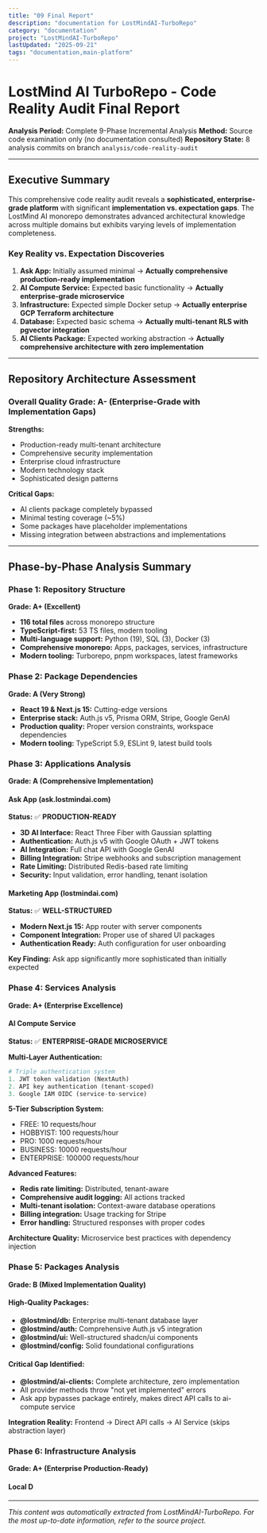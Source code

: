 ```yaml
---
title: "09 Final Report"
description: "documentation for LostMindAI-TurboRepo"
category: "documentation"
project: "LostMindAI-TurboRepo"
lastUpdated: "2025-09-21"
tags: "documentation,main-platform"
---
```


# LostMind AI TurboRepo - Code Reality Audit Final Report

**Analysis Period:** Complete 9-Phase Incremental Analysis
**Method:** Source code examination only (no documentation consulted)
**Repository State:** 8 analysis commits on branch `analysis/code-reality-audit`

---

## Executive Summary

This comprehensive code reality audit reveals a **sophisticated, enterprise-grade platform** with significant **implementation vs. expectation gaps**. The LostMind AI monorepo demonstrates advanced architectural knowledge across multiple domains but exhibits varying levels of implementation completeness.

### Key Reality vs. Expectation Discoveries

1. **Ask App:** Initially assumed minimal → **Actually comprehensive production-ready implementation**
2. **AI Compute Service:** Expected basic functionality → **Actually enterprise-grade microservice**
3. **Infrastructure:** Expected simple Docker setup → **Actually enterprise GCP Terraform architecture**
4. **Database:** Expected basic schema → **Actually multi-tenant RLS with pgvector integration**
5. **AI Clients Package:** Expected working abstraction → **Actually comprehensive architecture with zero implementation**

---

## Repository Architecture Assessment

### Overall Quality Grade: **A- (Enterprise-Grade with Implementation Gaps)**

**Strengths:**

- Production-ready multi-tenant architecture
- Comprehensive security implementation
- Enterprise cloud infrastructure
- Modern technology stack
- Sophisticated design patterns

**Critical Gaps:**

- AI clients package completely bypassed
- Minimal testing coverage (~5%)
- Some packages have placeholder implementations
- Missing integration between abstractions and implementations

---

## Phase-by-Phase Analysis Summary

### Phase 1: Repository Structure

**Grade: A+ (Excellent)**

- **116 total files** across monorepo structure
- **TypeScript-first:** 53 TS files, modern tooling
- **Multi-language support:** Python (19), SQL (3), Docker (3)
- **Comprehensive monorepo:** Apps, packages, services, infrastructure
- **Modern tooling:** Turborepo, pnpm workspaces, latest frameworks

### Phase 2: Package Dependencies

**Grade: A (Very Strong)**

- **React 19 & Next.js 15:** Cutting-edge versions
- **Enterprise stack:** Auth.js v5, Prisma ORM, Stripe, Google GenAI
- **Production quality:** Proper version constraints, workspace dependencies
- **Modern tooling:** TypeScript 5.9, ESLint 9, latest build tools

### Phase 3: Applications Analysis

**Grade: A (Comprehensive Implementation)**

#### Ask App (ask.lostmindai.com)

**Status:** ✅ **PRODUCTION-READY**

- **3D AI Interface:** React Three Fiber with Gaussian splatting
- **Authentication:** Auth.js v5 with Google OAuth + JWT tokens
- **AI Integration:** Full chat API with Google GenAI
- **Billing Integration:** Stripe webhooks and subscription management
- **Rate Limiting:** Distributed Redis-based rate limiting
- **Security:** Input validation, error handling, tenant isolation

#### Marketing App (lostmindai.com)

**Status:** ✅ **WELL-STRUCTURED**

- **Modern Next.js 15:** App router with server components
- **Component Integration:** Proper use of shared UI packages
- **Authentication Ready:** Auth configuration for user onboarding

**Key Finding:** Ask app significantly more sophisticated than initially expected

### Phase 4: Services Analysis

**Grade: A+ (Enterprise Excellence)**

#### AI Compute Service

**Status:** ✅ **ENTERPRISE-GRADE MICROSERVICE**

**Multi-Layer Authentication:**

```python
# Triple authentication system
1. JWT token validation (NextAuth)
2. API key authentication (tenant-scoped)
3. Google IAM OIDC (service-to-service)
```

**5-Tier Subscription System:**

- FREE: 10 requests/hour
- HOBBYIST: 100 requests/hour
- PRO: 1000 requests/hour
- BUSINESS: 10000 requests/hour
- ENTERPRISE: 100000 requests/hour

**Advanced Features:**

- **Redis rate limiting:** Distributed, tenant-aware
- **Comprehensive audit logging:** All actions tracked
- **Multi-tenant isolation:** Context-aware database operations
- **Billing integration:** Usage tracking for Stripe
- **Error handling:** Structured responses with proper codes

**Architecture Quality:** Microservice best practices with dependency injection

### Phase 5: Packages Analysis

**Grade: B (Mixed Implementation Quality)**

#### High-Quality Packages:

- **@lostmind/db:** Enterprise multi-tenant database layer
- **@lostmind/auth:** Comprehensive Auth.js v5 integration
- **@lostmind/ui:** Well-structured shadcn/ui components
- **@lostmind/config:** Solid foundational configurations

#### Critical Gap Identified:

- **@lostmind/ai-clients:** Complete architecture, zero implementation
- All provider methods throw "not yet implemented" errors
- Ask app bypasses package entirely, makes direct API calls to ai-compute service

**Integration Reality:** Frontend → Direct API calls → AI Service (skips abstraction layer)

### Phase 6: Infrastructure Analysis

**Grade: A+ (Enterprise Production-Ready)**

#### Local D

---
*This content was automatically extracted from LostMindAI-TurboRepo. For the most up-to-date information, refer to the source project.*

